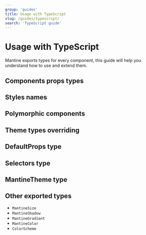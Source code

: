 ```yaml
---
group: 'guides'
title: Usage with TypeScript
slug: /guides/typescript/
search: 'TypeScript guide'
---
```


# Usage with TypeScript

Mantine exports types for every component, this guide will help you understand how to use and extend them.

## Components props types

## Styles names

## Polymorphic components

## Theme types overriding

## DefaultProps type

## Selectors type

## MantineTheme type

## Other exported types

- `MantineSize`
- `MantineShadow`
- `MantineGradient`
- `MantineColor`
- `ColorScheme`
